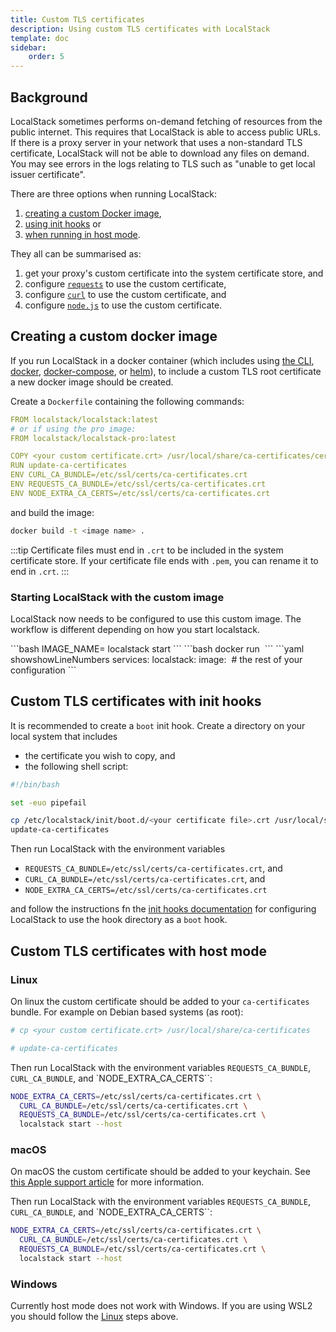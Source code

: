 ```yaml
---
title: Custom TLS certificates
description: Using custom TLS certificates with LocalStack
template: doc
sidebar:
    order: 5
---
```



## Background

LocalStack sometimes performs on-demand fetching of resources from the public internet.
This requires that LocalStack is able to access public URLs.
If there is a proxy server in your network that uses a non-standard TLS certificate, LocalStack will not be able to download any files on demand.
You may see errors in the logs relating to TLS such as "unable to get local issuer certificate".

There are three options when running LocalStack:

1. [creating a custom Docker image](#creating-a-custom-docker-image),
2. [using init hooks](#custom-tls-certificates-with-init-hooks) or
3. [when running in host mode](#custom-tls-certificates-with-host-mode).

They all can be summarised as:

1. get your proxy's custom certificate into the system certificate store, and
2. configure [`requests`](https://pypi.python.org/pypi/requests) to use the custom certificate,
3. configure [`curl`](https://curl.se/) to use the custom certificate, and
4. configure [`node.js`](https://nodejs.org/) to use the custom certificate.

## Creating a custom docker image

If you run LocalStack in a docker container (which includes using [the CLI](/aws/getting-started/installation/#installing-localstack-cli), [docker](/aws/getting-started/installation/#docker), [docker-compose](/aws/getting-started/installation/#docker-compose), or [helm](/aws/getting-started/installation/#helm)), to include a custom TLS root certificate a new docker image should be created.

Create a `Dockerfile` containing the following commands:

```yaml showshowLineNumbers
FROM localstack/localstack:latest
# or if using the pro image:
FROM localstack/localstack-pro:latest

COPY <your custom certificate.crt> /usr/local/share/ca-certificates/cert-bundle.crt
RUN update-ca-certificates
ENV CURL_CA_BUNDLE=/etc/ssl/certs/ca-certificates.crt
ENV REQUESTS_CA_BUNDLE=/etc/ssl/certs/ca-certificates.crt
ENV NODE_EXTRA_CA_CERTS=/etc/ssl/certs/ca-certificates.crt
```

and build the image:

```bash
docker build -t <image name> .
```

:::tip
Certificate files must end in `.crt` to be included in the system certificate store.
If your certificate file ends with `.pem`, you can rename it to end in `.crt`.
:::

### Starting LocalStack with the custom image

LocalStack now needs to be configured to use this custom image.
The workflow is different depending on how you start localstack.

<Tabs>
<TabItem label="CLI">
```bash
IMAGE_NAME=<image name> localstack start
```
</TabItem>
<TabItem label="Docker">
```bash
docker run <docker arguments> <image name>
```
</TabItem>
<TabItem label="docker-compose.yml">
```yaml showshowLineNumbers
services:
  localstack:
    image: <image name>
    # the rest of your configuration
```
</TabItem>
</Tabs>

## Custom TLS certificates with init hooks

It is recommended to create a `boot` init hook.
Create a directory on your local system that includes

* the certificate you wish to copy, and
* the following shell script:

```bash
#!/bin/bash

set -euo pipefail

cp /etc/localstack/init/boot.d/<your certificate file>.crt /usr/local/share/ca-certificates
update-ca-certificates
```

Then run LocalStack with the environment variables

* `REQUESTS_CA_BUNDLE=/etc/ssl/certs/ca-certificates.crt`, and
* `CURL_CA_BUNDLE=/etc/ssl/certs/ca-certificates.crt`, and
* `NODE_EXTRA_CA_CERTS=/etc/ssl/certs/ca-certificates.crt`

and follow the instructions fn the [init hooks documentation](/aws/capabilities/config/initialization-hooks) for configuring LocalStack to use the hook directory as a `boot` hook.

## Custom TLS certificates with host mode

### Linux

On linux the custom certificate should be added to your `ca-certificates` bundle.
For example on Debian based systems (as root):

```bash
# cp <your custom certificate.crt> /usr/local/share/ca-certificates

# update-ca-certificates

```

Then run LocalStack with the environment variables `REQUESTS_CA_BUNDLE`, `CURL_CA_BUNDLE`, and `NODE_EXTRA_CA_CERTS``:

```bash
NODE_EXTRA_CA_CERTS=/etc/ssl/certs/ca-certificates.crt \
  CURL_CA_BUNDLE=/etc/ssl/certs/ca-certificates.crt \
  REQUESTS_CA_BUNDLE=/etc/ssl/certs/ca-certificates.crt \
  localstack start --host
```

### macOS

On macOS the custom certificate should be added to your keychain.
See [this Apple support article](https://support.apple.com/en-gb/guide/keychain-access/kyca2431/mac) for more information.

Then run LocalStack with the environment variables `REQUESTS_CA_BUNDLE`, `CURL_CA_BUNDLE`, and `NODE_EXTRA_CA_CERTS``:

```bash
NODE_EXTRA_CA_CERTS=/etc/ssl/certs/ca-certificates.crt \
  CURL_CA_BUNDLE=/etc/ssl/certs/ca-certificates.crt \
  REQUESTS_CA_BUNDLE=/etc/ssl/certs/ca-certificates.crt \
  localstack start --host
```

### Windows

Currently host mode does not work with Windows.
If you are using WSL2 you should follow the [Linux](#linux) steps above.

